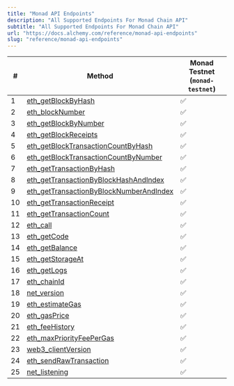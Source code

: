 ```yaml
---
title: "Monad API Endpoints"
description: "All Supported Endpoints For Monad Chain API"
subtitle: "All Supported Endpoints For Monad Chain API"
url: "https://docs.alchemy.com/reference/monad-api-endpoints"
slug: "reference/monad-api-endpoints"
---
```


| #  | Method                                                                                         | **Monad Testnet (`monad-testnet`)** |
| -- | ---------------------------------------------------------------------------------------------- | ----------------------------------- |
| 1  | [eth\_getBlockByHash](/reference/eth-getblockbyhash)                                           | ✅                                   |
| 2  | [eth\_blockNumber](/reference/eth-blocknumber)                                                 | ✅                                   |
| 3  | [eth\_getBlockByNumber](/reference/eth-getblockbynumber)                                       | ✅                                   |
| 4  | [eth\_getBlockReceipts](/reference/eth-getblockreceipts)                                       | ✅                                   |
| 5  | [eth\_getBlockTransactionCountByHash](/reference/eth-getblocktransactioncountbyhash)           | ✅                                   |
| 6  | [eth\_getBlockTransactionCountByNumber](/reference/eth-getblocktransactioncountbynumber)       | ✅                                   |
| 7  | [eth\_getTransactionByHash](/reference/eth-gettransactionbyhash)                               | ✅                                   |
| 8  | [eth\_getTransactionByBlockHashAndIndex](/reference/eth-gettransactionbyblockhashandindex)     | ✅                                   |
| 9  | [eth\_getTransactionByBlockNumberAndIndex](/reference/eth-gettransactionbyblocknumberandindex) | ✅                                   |
| 10 | [eth\_getTransactionReceipt](/reference/eth-gettransactionreceipt)                             | ✅                                   |
| 11 | [eth\_getTransactionCount](/reference/eth-gettransactioncount)                                 | ✅                                   |
| 12 | [eth\_call](/reference/eth-call)                                                               | ✅                                   |
| 13 | [eth\_getCode](/reference/eth-getcode)                                                         | ✅                                   |
| 14 | [eth\_getBalance](/reference/eth-getbalance)                                                   | ✅                                   |
| 15 | [eth\_getStorageAt](/reference/eth-getstorageat)                                               | ✅                                   |
| 16 | [eth\_getLogs](/reference/eth-getlogs)                                                         | ✅                                   |
| 17 | [eth\_chainId](/reference/eth-chainid)                                                         | ✅                                   |
| 18 | [net\_version](/reference/net-version)                                                         | ✅                                   |
| 19 | [eth\_estimateGas](/reference/eth-estimategas)                                                 | ✅                                   |
| 20 | [eth\_gasPrice](/reference/eth-gasprice)                                                       | ✅                                   |
| 21 | [eth\_feeHistory](/reference/eth-feehistory)                                                   | ✅                                   |
| 22 | [eth\_maxPriorityFeePerGas](/reference/eth-maxpriorityfeepergas)                               | ✅                                   |
| 23 | [web3\_clientVersion](/reference/web3-clientversion)                                           | ✅                                   |
| 24 | [eth\_sendRawTransaction](/reference/eth-sendrawtransaction)                                   | ✅                                   |
| 25 | [net\_listening](/reference/net-listening)                                                     | ✅                                   |
